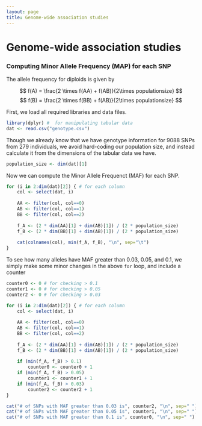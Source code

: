 ```yaml
---
layout: page
title: Genome-wide association studies
---
```


# Genome-wide association studies

### Computing Minor Allele Frequency (MAP) for each SNP

The allele frequency for diploids is given by

$$ f(A) = \frac{2 \times f(AA) + f(AB)}{2\times populationsize} $$
$$ f(B) = \frac{2 \times f(BB) + f(AB)}{2\times populationsize} $$

First, we load all required libraries and data files.
```r
library(dplyr) #  for manipulating tabular data
dat <- read.csv("genotype.csv")
```

Though we already know that we have genotype information for 9088 SNPs from 279 individuals, we avoid hard-coding our population size, and instead calculate it from the dimensions of the tabular data we have.

```r
population_size <- dim(dat)[1]
```

Now we can compute the Minor Allele Frequenct (MAF) for each SNP.

```r
for (i in 2:dim(dat)[2]) { # for each column
	col <- select(dat, i)
	
	AA <- filter(col, col==0)
	AB <- filter(col, col==1)
	BB <- filter(col, col==2)
	
	f_A <- (2 * dim(AA)[1] + dim(AB)[1]) / (2 * population_size)
	f_B <- (2 * dim(BB)[1] + dim(AB)[1]) / (2 * population_size)
	
	cat(colnames(col), min(f_A, f_B), "\n", sep="\t")
}
```

To see how many alleles have MAF greater than 0.03, 0.05, and 0.1, we simply make some minor changes in the above `for` loop, and include a counter

```r
counter0 <- 0 # for checking > 0.1
counter1 <- 0 # for checking > 0.05
counter2 <- 0 # for checking > 0.03

for (i in 2:dim(dat)[2]) { # for each column
	col <- select(dat, i)
	
	AA <- filter(col, col==0)
	AB <- filter(col, col==1)
	BB <- filter(col, col==2)
	
	f_A <- (2 * dim(AA)[1] + dim(AB)[1]) / (2 * population_size)
	f_B <- (2 * dim(BB)[1] + dim(AB)[1]) / (2 * population_size)
	
	if (min(f_A, f_B) > 0.1)
		counter0 <- counter0 + 1
	if (min(f_A, f_B) > 0.05)
		counter1 <- counter1 + 1
	if (min(f_A, f_B) > 0.03)
		counter2 <- counter2 + 1
}

cat("# of SNPs with MAF greater than 0.03 is", counter2, "\n", sep=" ")
cat("# of SNPs with MAF greater than 0.05 is", counter1, "\n", sep=" ")
cat("# of SNPs with MAF greater than 0.1 is", counter0, "\n", sep=" ")
```
